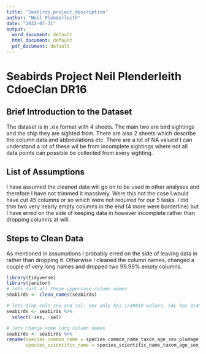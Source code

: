 ```yaml
---
title: "Seabirds_project_description"
author: "Neil Plenderleith"
date: "2022-07-31"
output:
  word_document: default
  html_document: default
  pdf_document: default
---
```


# Seabirds Project Neil Plenderleith CdoeClan DR16

## Brief Introduction to the Dataset

The dataset is in .xlx format with 4 sheets. The main two are bird sightings and the ship they are sighted from. There are also 2 sheets which describe the column data and abbreviations etc. There are a lot of NA values! I can understand a lot of these wil be from incomplete sightings where not all data points can possible be collected from every sighting.

## List of Assumptions

I have assumed the cleaned data will go on to be used in other analyses and therefore I have not trimmed it massively. Were this not the case I would have cut 45 columns or so which were not required for our 5 tasks. I did trim two very nearly empty columns in the end (4 more were borderline) but I have erred on the side of keeping data in however incomplete rather than dropping columns at will.

## Steps to Clean Data

As mentioned in assumptions I probably erred on the side of leaving data in rather than dropping it. Otherwise I cleaned the column names, changed a couple of very long names and dropped two 99.99% empty columns.

```r
library(tidyverse)
library(janitor)
# lets sort all these uppercase column names
seabirds <- clean_names(seabirds)

# lets drop cols sex and sal. sex only has 1/49019 values, SAL has 3/49017
seabirds <- seabirds %>% 
  select(-sex, -sal)

# lets change some long column names
seabirds <- seabirds %>% 
rename(species_common_name = species_common_name_taxon_age_sex_plumage_phase,
       species_scientific_name = species_scientific_name_taxon_age_sex_plumage_phase)
```

